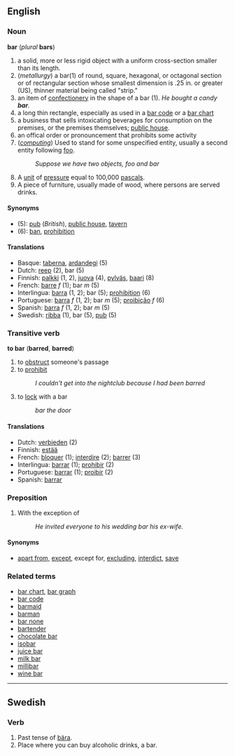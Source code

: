 ==English==
===Noun===
'''bar''' (''plural'' '''bars''')

# a solid, more or less rigid object with a uniform cross-section smaller than its length.
# (''metallurgy'') a bar(1) of round, square, hexagonal, or octagonal section or of rectangular section whose smallest dimension is .25 in. or greater (US), thinner material being called "strip."
# an item of [[confectionery]] in the shape of a bar (1).  ''He bought a candy '''bar'''.''
# a long thin rectangle, especially as used in a [[bar code]] or a [[bar chart]]
# a business that sells intoxicating beverages for consumption on the premises, or the premises themselves; [[public house]].
# an offical order or pronouncement that prohibits some activity
# (''[[computing]]'') Used to stand for some unspecified entity, usually a second entity following [[foo]].
#: ''Suppose we have two objects, foo and bar''
# A [[unit]] of [[pressure]] equal to 100,000 [[pascal]]s.
#A piece of furniture, usually made of wood, where persons are served drinks.

====Synonyms====
*(5): [[pub]] (''British''), [[public house]], [[tavern]]
*(6): [[ban]], [[prohibition]]

====Translations====
*Basque: [[taberna]], [[ardandegi]] (5)
*Dutch: [[reep]] (2), bar (5)
*Finnish: [[palkki]] (1, 2), [[juova]] (4), [[pylväs]], [[baari]] (8)
*French: [[barre]] ''f'' (1); bar ''m'' (5)
*Interlingua: [[barra]] (1, 2); bar (5); [[prohibition]] (6)
*Portuguese: [[barra]] ''f'' (1, 2); bar ''m'' (5); [[proibição]] ''f'' (6)
*Spanish: [[barra]] ''f'' (1, 2); bar ''m'' (5)
*Swedish: [[ribba]] (1), bar (5), [[pub]] (5)

===Transitive verb===
'''to bar''' ('''barred''', '''barred''')

# to [[obstruct]] someone's passage
# to [[prohibit]]
#:''I couldn't get into the nightclub because I had been barred''
# to [[lock]] with a bar
#:''bar the door''

====Translations====
*Dutch: [[verbieden]] (2)
*Finnish: [[estää]]
*French: [[bloquer]] (1); [[interdire]] (2); [[barrer]] (3)
*Interlingua: [[barrar]] (1); [[prohibir]] (2)
*Portuguese: [[barrar]] (1); [[proibir]] (2)
*Spanish: [[barrar]]

===Preposition===
#With the exception of
#:''He invited everyone to his wedding bar his ex-wife.''

====Synonyms====
*[[apart from]], [[except]], except for, [[excluding]], [[interdict]], [[save]]

===Related terms===
*[[bar chart]], [[bar graph]]
*[[bar code]]
*[[barmaid]]
*[[barman]]
*[[bar none]]
*[[bartender]]
*[[chocolate bar]]
*[[isobar]]<!-- is it really related? -->
*[[juice bar]]
*[[milk bar]]
*[[millibar]]
*[[wine bar]]

----
==Swedish==
===Verb===
# Past tense of [[bära]].
# Place where you can buy alcoholic drinks, a bar.